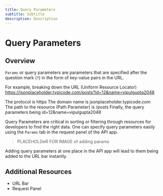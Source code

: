 ```yaml
---
title: Query Parameters
subtitle: Subtitle
description: Description
---
```


# Query Parameters

## Overview

`Params` or query parameters are parameters that are specified after the question mark (`?`) in the form of key-value pairs in the URL.

For example, breaking down the URL (Uniform Resource Locator) https://jsonplaceholder.typicode.com/posts?id=12&name=vipulgupta2048

The protocol is https
The domain name is jsonplaceholder.typicode.com
The path to the resource (Path Parameter) is /posts
Finally, the query parameters being id=12&name=vipulgupta2048

Query Parameters are critical in sorting or filtering through resources for developers to find the right data. One can specify query parameters easily using the `Params` tab in the request panel of the API app.

> PLACEHOLDeR FOR IMAGE of adding params

Adding query parameters at one place in the API app will lead to them being added to the URL bar instantly.

## Additional Resources
- URL Bar
- Request Panel
